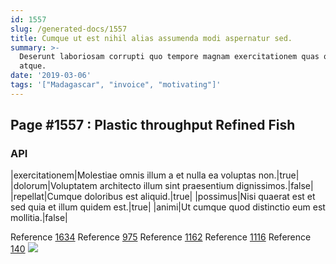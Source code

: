 ```yaml
---
id: 1557
slug: /generated-docs/1557
title: Cumque ut est nihil alias assumenda modi aspernatur sed.
summary: >-
  Deserunt laboriosam corrupti quo tempore magnam exercitationem quas quae
  atque.
date: '2019-03-06'
tags: '["Madagascar", "invoice", "motivating"]'
---
```


## Page #1557 : Plastic throughput Refined Fish
### API

|exercitationem|Molestiae omnis illum a et nulla ea voluptas non.|true|
|dolorum|Voluptatem architecto illum sint praesentium dignissimos.|false|
|repellat|Cumque doloribus est aliquid.|true|
|possimus|Nisi quaerat est et sed quia et illum quidem est.|true|
|animi|Ut cumque quod distinctio eum est mollitia.|false|

Reference [1634](/generated-docs/1634)
Reference [975](/generated-docs/975)
Reference [1162](/generated-docs/1162)
Reference [1116](/generated-docs/1116)
Reference [140](/generated-docs/140)
![](/assets/cats-0.jpg)


